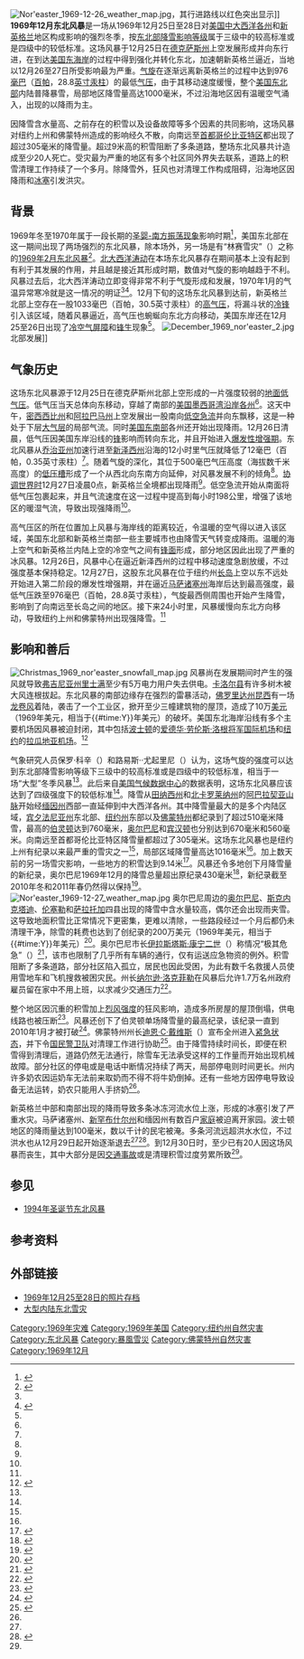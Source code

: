 [[File:Nor'easter_1969-12-26_weather_map.jpg|right]]，其行进路线以红色突出显示]]
'''1969年12月东北风暴'''是一场从1969年12月25日至28日对[[美国|美国]][[中大西洋各州|中大西洋各州]]和[[新英格兰|新英格兰]]地区构成影响的强烈冬季{{le|东北风暴|Nor'easter}}，按[[东北部降雪影响等级|东北部降雪影响等级]]属于三级中的较高标准或是四级中的较低标准。这场风暴于12月25日在[[德克萨斯州|德克萨斯州]]上空发展形成并向东行进，在到达[[美國東岸|美国东海岸]]的过程中得到强化并转化东北，加速朝新英格兰逼近，当地以12月26至27日所受影响最为严重。[[气旋|气旋]]在逐渐远离新英格兰的过程中达到976[[巴|毫巴]]（[[帕斯卡|百帕]]，28.8[[英寸汞柱|英寸汞柱]]）的最低[[气压|气压]]，由于其移动速度缓慢，整个[[美国东北部|美国东北部]]内陆普降暴雪，局部地区降雪量高达1000毫米，不过沿海地区因有温暖空气涌入，出现的以降雨为主。

因降雪含水量高、之前存在的积雪以及设备故障等多个因素的共同影响，这场风暴对纽约上州和佛蒙特州造成的影响经久不散，向南远至[[首都|首都]][[哥伦比亚特区|哥伦比亚特区]]都出现了超过305毫米的降雪量。超过9米高的积雪阻断了多条道路，整场东北风暴共计造成至少20人死亡。受灾最为严重的地区有多个社区同外界失去联系，道路上的积雪清理工作持续了一个多月。除降雪外，狂风也对清理工作构成阻碍，沿海地区因降雨和[[冰塞|冰塞]]引发洪灾。

== 背景 ==
1969年冬至1970年属于一段长期的[[圣婴-南方振荡现象|圣婴-南方振荡现象]]影响时期<ref name="Kocin-Uccellini">{{cite book | author = Paul J. Kocin and Louis W. Uccellini | title = Northeast Snowstorms | url = https://archive.org/details/springer_10.1007-978-1-878220-32-5 | year = 2004 | publisher = American Meteorological Society | isbn = 1-878220-64-0}}</ref>{{rp|473}}，美国东北部在这一期间出现了两场强烈的东北风暴，除本场外，另一场是有“林赛雪灾”（{{lang|en|Lindsay Snowstorm}}）之称的[[1969年2月东北风暴|1969年2月东北风暴]]<ref name="NCDC">{{cite web | author = National Climatic Data Center | title = The Northeast Snowfall Impact Scale (NESIS) | date =  | publisher = National Oceanic and Atmospheric Administration | accessdate = 2014-04-23 | url = http://www.ncdc.noaa.gov/snow-and-ice/rsi/nesis | archiveurl = https://web.archive.org/web/20140327204759/http://www.ncdc.noaa.gov/snow-and-ice/rsi/nesis | deadurl = no | archivedate = 2014-03-27 }}</ref>。[[北大西洋涛动|北大西洋涛动]]在本场东北风暴存在期间基本上没有起到有利于其发展的作用，并且越是接近其形成时期，数值对气旋的影响越趋于不利。风暴过去后，北大西洋涛动立即变得非常不利于气旋形成和发展，1970年1月的气温异常寒冷就是这一情况的明证<ref name="Kocin-Uccellini" />{{rp|473}}<ref>{{cite web | author = Climate Prediction Center | title = Observation of Monthly Mean North Atlantic Oscillation | year =  | publisher = National Oceanic and Atmospheric Administration | accessdate = 2014-04-23 | archivedate = 2013-11-07 | deadurl = no | archiveurl = https://web.archive.org/web/20131107225101/http://www.cpc.ncep.noaa.gov/products/precip/CWlink/pna/month_nao_index.shtml | url = http://www.cpc.ncep.noaa.gov/products/precip/CWlink/pna/month_nao_index.shtml }}</ref>。12月下旬的这场东北风暴到达前，新英格兰北部上空存在一股1033毫巴（百帕，30.5英寸汞柱）的[[高气压|高气压]]，将漏斗状的[[冷锋|冷锋]]引入该区域，随着风暴逼近，高气压也蜿蜒向东北方向移动，美国东岸还在12月25至26日出现了[[冷空气屏障|冷空气屏障]]和[[锋生|锋生]]现象<ref name="Kocin-Uccellini" />{{rp|467}}。
[[File:December_1969_nor'easter_2.jpg|right]]北部发展]]

== 气象历史 ==
这场东北风暴源于12月25日在德克萨斯州北部上空形成的一片强度较弱的[[低气压|地面低气压]]。低气压当天总体向东移动，穿越了南部的[[美国墨西哥湾沿岸地区|美国墨西哥湾沿岸各州]]<ref name="Kocin-Uccellini" />{{rp|469}}。这天中午，[[密西西比州|密西西比州]]和[[阿拉巴马州|阿拉巴马州]]上空发展出一股南向[[高速气流|低空急流]]并向东飘移，这是一种处于下层[[大气层|大气层]]的局部气流。同时[[美国东南部|美国东南部]]各州还开始出现降雨。12月26日清晨，低气压因美国东岸沿线的[[锋_(气象)|锋]]影响而转向东北，并且开始进入[[爆发性增强|爆发性增强期]]。东北风暴从[[乔治亚州|乔治亚州]]加速行进至[[新泽西州|新泽西州]]沿海的12小时里气压就降低了12毫巴（百帕，0.35英寸汞柱）<ref name="Kocin-Uccellini" />{{rp|467}}。随着气旋的深化，其位于500毫巴气压高度（海拔数千米高度）的[[低压槽|低压槽]]形成了一个从西北向东南方向延伸，对风暴发展不利的倾角<ref name="Kocin-Uccellini" />{{rp|473}}。[[协调世界时|协调世界时]]12月27日凌晨0点，新英格兰全境都出现降雨<ref name="Kocin-Uccellini" />{{rp|469}}。低空急流开始从南面将低气压包裹起来，并且气流速度在这一过程中提高到每小时198公里，增强了该地区的暖湿气流，导致出现强降雨<ref name="Kocin-Uccellini" />{{rp|473}}。

高气压区的所在位置加上风暴与海岸线的距离较近，令温暖的空气得以进入该区域，美国东北部和新英格兰南部一些主要城市也由降雪天气转变成降雨。温暖的海上空气和新英格兰内陆上空的冷空气之间有[[锋_(气象)|锋面]]形成，部分地区因此出现了严重的冰风暴。12月26日，风暴中心在逼近新泽西州的过程中移动速度急剧放缓，不过强度基本保持稳定。12月27日，这股东北风暴在位于纽约州[[长岛_(纽约)|长岛]]上空以东不远处开始进入第二阶段的爆发性增强期，并在逼近[[马萨诸塞州|马萨诸塞州]]海岸后达到最高强度，最低气压跌至976毫巴（百帕，28.8英寸汞柱），气旋最西侧周围也开始产生降雪，影响到了向南远至长岛之间的地区。接下来24小时里，风暴缓慢向东北方向移动，导致纽约上州和佛蒙特州出现强降雪。<ref name="Kocin-Uccellini" />{{rp|467}}

== 影响和善后 ==
[[File:Christmas_1969_nor'easter_snowfall_map.jpg|left]]
风暴尚在发展期间时产生的强风就导致[[弗吉尼亚州|弗吉尼亚州]][[里士满_(弗吉尼亚州)|里士满]]至少有5万电力用户失去供电。[[卡洛尔县_(维吉尼亚州)|卡洛尔县]]有许多树木被大风连根拔起。东北风暴的南部边缘存在强烈的雷暴活动，[[佛罗里达州|佛罗里达州]][[昆西_(佛罗里达州)|昆西]]有一场[[龙卷风|龙卷风]]着陆，袭击了一个工业区，掀开至少三幢建筑物的屋顶，造成了10万[[美元|美元]]（1969年美元，相当于{{Formatprice|{{Inflation|US|100000|1969}}}}{{#time:Y}}年美元）的破坏。美国东北海岸沿线有多个主要机场因风暴被迫封闭，其中包括[[波士顿|波士顿]]的[[爱德华·劳伦斯·洛根将军国际机场|爱德华·劳伦斯·洛根将军国际机场]]和[[纽约|纽约]]的[[拉瓜地亚机场|拉瓜地亚机场]]。<ref>{{cite news | author = Associated Press | title = Snow Piles Quickly in Coast Area | date = 1969-12-26 | publisher = ''Youngstown Vindicator'' | accessdate = 2014-04-24 | url = http://news.google.com/newspapers?id=rEpJAAAAIBAJ&sjid=Z4QMAAAAIBAJ&dq=maryland%20snow&pg=665%2C3741045 | archive-date = 2016-05-11 | archive-url = https://web.archive.org/web/20160511042445/https://news.google.com/newspapers?id=rEpJAAAAIBAJ&sjid=Z4QMAAAAIBAJ&dq=maryland%20snow&pg=665,3741045 | dead-url = no }}</ref>

气象研究人员保罗·科辛（{{lang|en|Paul Kocin}}）和路易斯·{{lang|en|W}}·尤起里尼（{{lang|en|Louis W. Uccellini}}）认为，这场气旋的强度可以达到东北部降雪影响等级下三级中的较高标准或是四级中的较低标准，相当于一场“大型”冬季风暴<ref name="Kocin-Uccellini" />{{rp|467}}。此后来自[[美国气候数据中心|美国气候数据中心]]的数据表明，这场东北风暴应该达到了四级强度下的较低标准<ref name="NCDC" />。降雪从[[田纳西州|田纳西州]]和[[北卡罗莱纳州|北卡罗莱纳州]]的[[阿巴拉契亚山脉|阿巴拉契亚山脉]]开始经[[缅因州|缅因州]]西部一直延伸到中大西洋各州。其中降雪量最大的是多个内陆区域，[[宾夕法尼亚州|宾夕法尼亚州]]东北部、[[纽约州|纽约州]]东部以及[[佛蒙特州|佛蒙特州]]都纪录到了超过510毫米降雪，最高的[[伯灵顿_(佛蒙特州)|伯灵顿]]达到760毫米，[[奥尔巴尼|奥尔巴尼]]和[[宾汉顿|宾汉顿]]也分别达到670毫米和560毫米。向南远至首都哥伦比亚特区降雪量都超过了305毫米。这场东北风暴也是纽约上州有纪录以来最严重的雪灾之一<ref name="Kocin-Uccellini" />{{rp|467}}，局部区域降雪量高达1016毫米<ref name="Kocin-Uccellini" />{{rp|468}}。加上数天前的另一场雪灾影响，一些地方的积雪达到9.14米<ref name="Vermont">{{cite web | author = Lesley-Ann Dupigny-Giroux | title = Climate Variability and Socioeconomic Consequences of Vermont’s Natural Hazards: A Historical Perspective | year = 2002 | publisher = Vermont Historical Society | accessdate = 2012-03-16 | url = http://www.vthistory.org/journal/70/vt701_204.pdf | archivedate = 2012-03-16 | archiveurl = https://web.archive.org/web/20120316221737/http://www.vthistory.org/journal/70/vt701_204.pdf | deadurl = yes }}</ref>。风暴还令多地创下月降雪量的新纪录，奥尔巴尼1969年12月的降雪总量超出原纪录430毫米<ref>{{cite journal | author = Julian W. Posey | title = The Weather and Circulation of December 1969 | date = 1970-03 | journal = Monthly Weather Review | publisher = American Meteorological Society | volume = 98 | issue = 3 | page = 253 | accessdate = 2014-04-24 | url = http://docs.lib.noaa.gov/rescue/mwr/098/mwr-098-03-0253.pdf | bibcode = 1970MWRv...98..253P | archiveurl = https://web.archive.org/web/20120609215550/http://docs.lib.noaa.gov/rescue/mwr/098/mwr-098-03-0253.pdf | deadurl = no | doi = 10.1175/1520-0493(1970)098<0253:TWACOD>2.3.CO;2 | archivedate = 2012-06-09 }}</ref>，新纪录截至2010年冬和2011年春仍然得以保持<ref>{{cite web | author =  | title = Greatest and Least Monthly Snowfalls At Albany, NY  (1795-Present) | year =  | publisher = ''WRGB Albany'' | accessdate = 2011-11-09 | archivedate = 2011-11-09 | archiveurl = https://web.archive.org/web/20111109132830/http://www.cbs6albany.com/sections/weather/historical/snowfall/snowfall_top10_years.html | url = http://www.cbs6albany.com/sections/weather/historical/snowfall/snowfall_top10_years.html | deadurl = yes }}</ref>。
[[File:Nor'easter_1969-12-27_weather_map.jpg|right]]
奥尔巴尼周边的[[奥尔巴尼县_(纽约州)|奥尔巴尼]]、[[斯克内克塔迪县_(纽约州)|斯克内克塔迪]]、[[伦塞勒县_(纽约州)|伦塞勒]]和[[萨拉托加县_(纽约州)|萨拉托加]]四县出现的降雪中含水量较高，偶尔还会出现雨夹雪。这导致地面积雪比正常情况下更密集，更难以清除，一些路段经过一个月后都仍未清理干净，除雪的耗费也达到了创纪录的200万美元（1969年美元，相当于{{Formatprice|{{Inflation|US|2000000|1969}}}}{{#time:Y}}年美元）<ref>{{cite web | author = National Weather Service Albany, New York | title = Major Winter Storms | date =  | publisher = National Oceanic and Atmospheric Administration | accessdate = 2012-10-19 | url = http://www.erh.noaa.gov/aly/Past/WINTER.htm | archiveurl = https://web.archive.org/web/20121019204010/http://www.erh.noaa.gov/aly/Past/WINTER.htm | archivedate = 2012-10-19 | deadurl = yes }}</ref>。奥尔巴尼市长[[伊拉斯塔斯·康宁二世|伊拉斯塔斯·康宁二世]]（{{lang|en|Erastus Corning 2nd}}）称情况“极其危急”（{{lang|en|dire emergency}}）<ref>{{cite news | author = Bill Kovachs | title = Albany Calls 'Dire' Emergency As 26-Inch Snow Paralyzes Area; Albany Declares 'Dire Emergency' After 26-Inch Snowstorm | date = 1969-12-30 | work = ''The New York Times'' | publisher = The New York Times Company | accessdate = 2014-04-24 | url = http://select.nytimes.com/gst/abstract.html?res=FA0F17FF38581B7493C2AA1789D95F4D8685F9 | archive-date = 2014-04-24 | archive-url = https://web.archive.org/web/20140424211934/http://select.nytimes.com/gst/abstract.html?res=FA0F17FF38581B7493C2AA1789D95F4D8685F9 | dead-url = no }}</ref>，该市也限制了几乎所有车辆的通行，仅有运送应急物资的例外。积雪阻断了多条道路，部分社区陷入孤立，居民也因此受困，为此有数千名救援人员使用雪地车和飞机搜救被困灾民。州长[[纳尔逊·洛克菲勒|纳尔逊·洛克菲勒]]在风暴后允许1.7万名州政府雇员留在家中不用上班，以求减少交通压力<ref name="Albany">{{cite news | author = Associated Press | title = Northeast Stays Paralyzed By Storm | date = 1969-12-30 | publisher = ''The Lewiston Morning Tribune'' | accessdate = 2014-04-24 | url = http://news.google.com/newspapers?id=AZJfAAAAIBAJ&sjid=7TAMAAAAIBAJ&pg=3083,5879267&dq=snow+albany&hl=en | archive-date = 2016-05-17 | archive-url = https://web.archive.org/web/20160517232521/https://news.google.com/newspapers?id=AZJfAAAAIBAJ&sjid=7TAMAAAAIBAJ&pg=3083,5879267&dq=snow+albany&hl=en | dead-url = no }}</ref>。

整个地区因沉重的积雪加上[[蒲福风级|烈风强度]]的狂风影响，造成多所房屋的屋顶倒塌，供电线路也被压断<ref>{{cite news | author = Staff Writer | title = New England Clogged by 2-Day Snow | date = 1969-12-28 | publisher = ''The Chicago Tribune'' | accessdate = 2014-04-24 | url = http://pqasb.pqarchiver.com/chicagotribune/doc/169813911.html?FMT=ABS&FMTS=ABS:AI&type=historic&date=Dec%2028,%201969&author=&pub=Chicago%20Tribune&edition=&startpage=&desc=NEW%20ENGLAND%20CLOGGED%20BY%202-DAY%20SNOW | archive-date = 2016-03-07 | archive-url = https://web.archive.org/web/20160307074300/http://pqasb.pqarchiver.com/chicagotribune/doc/169813911.html?FMT=ABS&FMTS=ABS:AI&type=historic&date=Dec%2028,%201969&author=&pub=Chicago%20Tribune&edition=&startpage=&desc=NEW%20ENGLAND%20CLOGGED%20BY%202-DAY%20SNOW | dead-url = no }}</ref>。风暴还创下了伯灵顿单场降雪量的最高纪录，该纪录一直到2010年1月才被打破<ref>{{cite web | author = Burlington, VT National Weather Service | title = Top twenty greatest snowstorms | year =  | publisher = National Weather Service | accessdate = 2014-04-24 | archivedate = 2014-02-16 | deadurl = no | archiveurl = https://web.archive.org/web/20140216100235/http://www.erh.noaa.gov/btv/climo/BTV/extremes/top20snow.pdf | url = http://www.erh.noaa.gov/btv/climo/BTV/extremes/top20snow.pdf }}</ref>。佛蒙特州州长[[迪恩·C·戴维斯|迪恩·C·戴维斯]]（{{lang|en|Deane C. Davis}}）宣布全州进入[[紧急状态|紧急状态]]，并下令[[美国国民警卫队|国民警卫队]]对清理工作进行协助<ref name="Modesto">{{cite news | author = Associated Press | title = 4-Foot Snow, Flood Strangle Northeast | date = 1969-12-29 | publisher = ''The Modesto Bee'' | accessdate = 2011-01-07}}</ref>。由于降雪持续时间长，即便在积雪得到清理后，道路仍然无法通行，除雪车无法承受这样的工作量而开始出现机械故障。部分社区的停电或是电话中断情况持续了两天，局部停电则时间更长。州内许多奶农因运奶车无法前来取奶而不得不将牛奶倒掉。还有一些地方因停电导致设备无法运转，奶农只能用人手挤奶<ref name="Albany" />。

新英格兰中部和南部出现的降雨导致多条冰冻河流水位上涨，形成的冰塞引发了严重水灾。马萨诸塞州、[[新罕布什尔州|新罕布什尔州]]和缅因州有数百户[[家庭|家庭]]被迫离开家园。波士顿地区的降雨量达到100毫米，数以千计的民宅被淹。多条河流远超洪水水位，不过洪水也从12月29日起开始逐渐退去<ref name="Modesto" /><ref>{{cite web | author = Associated Press | title = Vermont Declared a Disaster Area | date = 1969-12-29 | publisher = ''The Meriden Journal'' | accessdate = 2014-04-24 | url = http://news.google.com/newspapers?id=rcZHAAAAIBAJ&sjid=PP8MAAAAIBAJ&pg=803,8248600&dq=vermont+ice-storm&hl=en | archive-date = 2016-05-06 | archive-url = https://web.archive.org/web/20160506204420/https://news.google.com/newspapers?id=rcZHAAAAIBAJ&sjid=PP8MAAAAIBAJ&pg=803,8248600&dq=vermont+ice-storm&hl=en | dead-url = no }}</ref>。到12月30日时，至少已有20人因这场风暴而丧生，其中大部分是因[[交通事故|交通事故]]或是清理积雪过度劳累所致<ref name="Albany" />。

== 参见 ==
{{portal|美国|溫帶氣旋}}
* [[1994年圣诞节东北风暴|1994年圣诞节东北风暴]]

== 参考资料 ==
{{Reflist|colwidth=30em}}

== 外部链接 ==
*[https://web.archive.org/web/20140314194050/http://wintercenter.homestead.com/photo1969d.html 1969年12月25至28日的照片存档]
*[http://apollo.lsc.vsc.edu/projects/snowstorm/ 大型内陆东北雪灾]{{Wayback|url=http://apollo.lsc.vsc.edu/projects/snowstorm/ |date=20100204214004 }}

[[Category:1969年灾难|Category:1969年灾难]]
[[Category:1969年美国|Category:1969年美国]]
[[Category:纽约州自然灾害|Category:纽约州自然灾害]]
[[Category:东北风暴|Category:东北风暴]]
[[Category:暴風雪災|Category:暴風雪災]]
[[Category:佛蒙特州自然灾害|Category:佛蒙特州自然灾害]]
[[Category:1969年12月|Category:1969年12月]]
{{Featured article}}